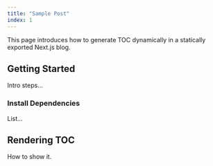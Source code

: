 ```yaml
---
title: "Sample Post"
index: 1
---
```


This page introduces how to generate TOC dynamically in a statically exported Next.js blog.

## Getting Started

Intro steps...

### Install Dependencies

List...

## Rendering TOC

How to show it.
